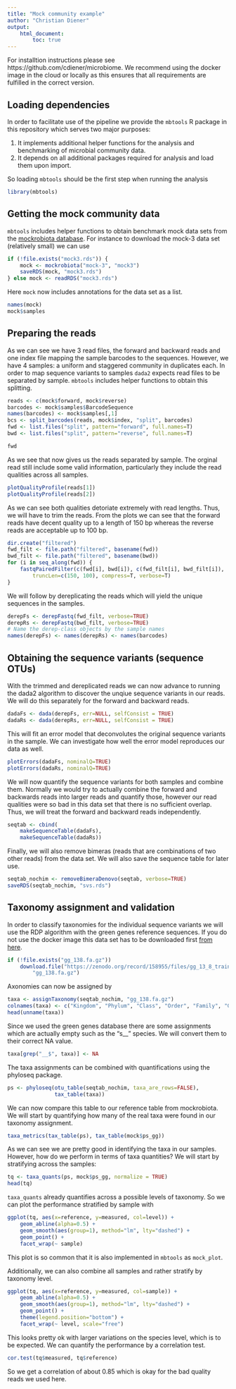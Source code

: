 ```yaml
---
title: "Mock community example"
author: "Christian Diener"
output:
    html_document:
        toc: true
---
```



For installtion instructions please see https://github.com/cdiener/microbiome.
We recommend using the docker image in the cloud or locally as this ensures
that all requirements are fulfilled in the correct version.

## Loading dependencies

In order to facilitate use of the pipeline we provide the `mbtools` R package
in this repository which serves two major purposes:

1. It implements additional helper functions for the analysis and benchmarking
   of microbial community data.
2. It depends on all additional packages required for analysis and load them
   upon import.

So loading `mbtools` should be the first step when running the analysis

```r
library(mbtools)
```

## Getting the mock community data

`mbtools` includes helper functions to obtain benchmark mock data sets from
the [mockrobiota database](https://peerj.com/preprints/2065/). For instance
to download the mock-3 data set (relatively small) we can use

```r
if (!file.exists("mock3.rds")) {
    mock <- mockrobiota("mock-3", "mock3")
    saveRDS(mock, "mock3.rds")
} else mock <- readRDS("mock3.rds")
```

Here `mock` now includes annotations for the data set as a list.

```r
names(mock)
mock$samples
```

## Preparing the reads

As we can see we have 3 read files, the forward and backward reads and one
index file mapping the sample barcodes to the sequences. However, we have 4
samples: a uniform and staggered community in duplicates each. In order to
map sequence variants to samples `dada2` expects read files to be separated by
sample. `mbtools` includes helper functions to obtain this splitting.

```r
reads <- c(mock$forward, mock$reverse)
barcodes <- mock$samples$BarcodeSequence
names(barcodes) <- mock$samples[,1]
bcs <- split_barcodes(reads, mock$index, "split", barcodes)
fwd <- list.files("split", pattern="forward", full.names=T)
bwd <- list.files("split", pattern="reverse", full.names=T)

fwd
```

As we see that now gives us the reads separated by sample. The orginal read
still include some valid information, particularly they include the read qualities
across all samples.

```r
plotQualityProfile(reads[1])
plotQualityProfile(reads[2])
```

As we can see both qualities detoriate extremely with read lengths. Thus,
we will have to trim the reads. From the plots we can see that the forward
reads have decent quality up to a length of 150 bp whereas the reverse reads
are acceptable up to 100 bp.

```r
dir.create("filtered")
fwd_filt <- file.path("filtered", basename(fwd))
bwd_filt <- file.path("filtered", basename(bwd))
for (i in seq_along(fwd)) {
    fastqPairedFilter(c(fwd[i], bwd[i]), c(fwd_filt[i], bwd_filt[i]),
        truncLen=c(150, 100), compress=T, verbose=T)
}
```

We will follow by dereplicating the reads which will yield the unique
sequences in the samples.

```r
derepFs <- derepFastq(fwd_filt, verbose=TRUE)
derepRs <- derepFastq(bwd_filt, verbose=TRUE)
# Name the derep-class objects by the sample names
names(derepFs) <- names(derepRs) <- names(barcodes)
```

## Obtaining the sequence variants (sequence OTUs)

With the trimmed and dereplicated reads we can now advance to running the dada2
algorithm to discover the unqiue sequence variants in our reads. We will do this
separately for the forward and backward reads.

```r
dadaFs <- dada(derepFs, err=NULL, selfConsist = TRUE)
dadaRs <- dada(derepRs, err=NULL, selfConsist = TRUE)
```

This will fit an error model that deconvolutes the original sequence variants
in the sample. We can investigate how well the error model reproduces our data
as well.

```r
plotErrors(dadaFs, nominalQ=TRUE)
plotErrors(dadaRs, nominalQ=TRUE)
```

We will now quantify the sequence variants for both samples and combine them.
Normally we would try to actually combine the forward and backwards reads into
larger reads and quantify those, however our read qualities were so bad in this
data set that there is no sufficient overlap. Thus, we will treat the forward and
backward reads independently.

```r
seqtab <- cbind(
    makeSequenceTable(dadaFs),
    makeSequenceTable(dadaRs))
```

Finally, we will also remove bimeras (reads that are combinations of two other
reads) from the data set. We will also save the sequence table for later use.

```r
seqtab_nochim <- removeBimeraDenovo(seqtab, verbose=TRUE)
saveRDS(seqtab_nochim, "svs.rds")
```

## Taxonomy assignment and validation

In order to classify taxonomies for the individual sequence variants we will
use the RDP algorithm with the green genes reference sequences. If you do not
use the docker image this data set has to be downloaded first
[from here](http://doi.org/10.5281/zenodo.158955).

```r
if (!file.exists("gg_138.fa.gz"))
    download.file("https://zenodo.org/record/158955/files/gg_13_8_train_set_97.fa.gz",
        "gg_138.fa.gz")
```

Axonomies can now be assigned by

```r
taxa <- assignTaxonomy(seqtab_nochim, "gg_138.fa.gz")
colnames(taxa) <- c("Kingdom", "Phylum", "Class", "Order", "Family", "Genus", "Species")
head(unname(taxa))
```

Since we used the green genes database there are some assignments which are
actually empty such as the "s__" species. We will convert them to their correct
NA value.

```r
taxa[grep("__$", taxa)] <- NA
```

The taxa assignments can be combined with quantifications using the phyloseq package.

```r
ps <- phyloseq(otu_table(seqtab_nochim, taxa_are_rows=FALSE),
               tax_table(taxa))
```

We can now compare this table to our reference table from mockrobiota. We will
start by quantifying how many of the real taxa were found in our taxonomy
assignment.

```r
taxa_metrics(tax_table(ps), tax_table(mock$ps_gg))
```

As we can see we are pretty good in identifying the taxa in our samples.
However, how do we perform in terms of taxa quantities? We will
start by stratifying across the samples:

```r
tq <- taxa_quants(ps, mock$ps_gg, normalize = TRUE)
head(tq)
```

`taxa_quants` already quantifies across a possible levels of taxonomy. So we
can plot the performance stratified by sample with

```r
ggplot(tq, aes(x=reference, y=measured, col=level)) +
    geom_abline(alpha=0.5) +
    geom_smooth(aes(group=1), method="lm", lty="dashed") +
    geom_point() +
    facet_wrap(~ sample)
```

This plot is so common that it is also implemented in `mbtools` as `mock_plot`.

Additionally, we can also combine all samples and rather stratify by taxonomy
level.

```r
ggplot(tq, aes(x=reference, y=measured, col=sample)) +
    geom_abline(alpha=0.5) +
    geom_smooth(aes(group=1), method="lm", lty="dashed") +
    geom_point() +
    theme(legend.position="bottom") +
    facet_wrap(~ level, scale="free")
```

This looks pretty ok with larger variations on the species level, which is to
be expected. We can quantify the performance by a correlation test.

```r
cor.test(tq$measured, tq$reference)
```

So we get a correlation of about 0.85 which is okay for the bad quality reads
we used here.
